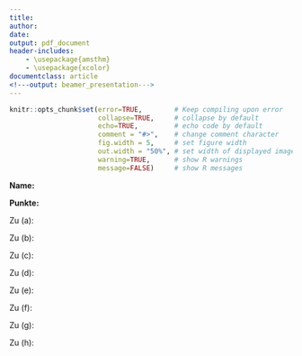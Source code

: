---
title: 
author:
date: 
output: pdf_document
header-includes: 
    - \usepackage{amsthm}
    - \usepackage{xcolor}
documentclass: article
<!---output: beamer_presentation--->
---





<!--- Below are global settings for knitr. You can override any of them by adding the changes to individual chunks --->

```{r global_options, include=FALSE}
knitr::opts_chunk$set(error=TRUE,        # Keep compiling upon error
                      collapse=TRUE,     # collapse by default
                      echo=TRUE,         # echo code by default
                      comment = "#>",    # change comment character
                      fig.width = 5,     # set figure width
                      out.width = "50%", # set width of displayed images
                      warning=TRUE,      # show R warnings
                      message=FALSE)     # show R messages
```


<!--- Solution Region --->
<style>
#solution {
  background-color: #8FBC8F;
  border-style: solid;
  border-color: blue;
  margin-left: 20px;
  margin-bottom: 15px;
  padding: 5px;
}
</style>



<!---**Wintersemester 2016 |Studiengang Data Science | Hochschule Darmstadt **--->




\theoremstyle{definition}
\newtheorem{auf}{Aufgabe}

\newcommand{\R}{{\sffamily R} }

\begin{centering}
%\vspace{-2 cm}
\Huge
{\bf Übung 4}\\
\Large
Explorative Datenanalyse und Visualisierung\\
\normalsize
Wintersemester 2019\\
S. Döhler, B. Nedic (FBMN, h\_da)\\
\end{centering}


\hrulefill

**Name:**

**Punkte:**

\hrulefill


\setcounter{auf}{12}
\begin{auf}
Verwenden Sie den R-Datensatz {\ttfamily faithful} (dieser Datensatz ist im base package enthalten). Das Merkmal {\ttfamily eruptions} enthält die Länge von Eruptionen (in Minuten) des Old Faithful Geysirs im Yellowstone National Park in Wyoming, USA. Sie sollen die Verteilung der Eruptionen analysieren. Achten Sie bei allen Grafiken darauf, dass sowohl der Titel der Grafik als auch die Beschriftungen der Achsen möglichst aussagekräftig sind. 

\begin{enumerate}
	 \item[(a)] Laden Sie die Daten und erstellen Sie eine five-point summary.
	 \item[(b)] Erstellen Sie einen Box-Plot und interpretieren Sie diesen.
	 \item[(c)] Erstellen Sie einen Stem and leaf-Plot und interpretieren Sie diesen.
	 \item[(d)] Plotten Sie die empirische Verteilungsfunktion. 
	 \item[(e)] Plotten Sie das Histogramm (inklusive eines "rug-plots") und interpretieren Sie dieses. Experimentieren Sie mit verschiedenen Klassenbreiten. Wie müssen Sie die Optionen einstellen, damit das Histogramm als Dichteschätzer geplottet wird? Wie erhält man ein ähnliches Bild wie beim stem and leaf-Plot?
	 \item[(f)] Plotten Sie ein gleitendes Histogramm in das Histogramm mit ein. Experimentieren Sie mit verschiedenen Bandbreiten. Welche Bandbreite liefert ein "gutes" Ergebnis? 
	 \item[(g)] Wiederholen Sie Teil (f) mit dem Gauß- und Epanechnikov-Kernen.
	 \item[(h)] Vergleichen Sie die verschiedenen Methoden. Was haben Sie über die Daten gelernt? Welche Methode(n) würden Sie einem Anwender empfehlen?
	\end{enumerate}
\end{auf}
\paragraph{Lösung} <!---Hier Schreiben Sie--->

Zu (a):


Zu (b):


Zu (c):


Zu (d):


Zu (e):


Zu (f):


Zu (g):


Zu (h):




\paragraph{Anmerkungen/Korrektur} <!---Hier schreibt der Tutor--->

\textcolor{gray}{\hrulefill}


